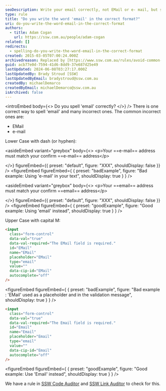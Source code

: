 ```yaml
---
seoDescription: Write your email correctly, not EMail or e- mail, but simply 'email'. Ensure your email address matches your confirmed email address.
type: rule
title: "Do you write the word 'email' in the correct format?"
uri: do-you-write-the-word-email-in-the-correct-format
authors:
  - title: Adam Cogan
    url: https://ssw.com.au/people/adam-cogan
related: []
redirects:
  - spelling-do-you-write-the-word-email-in-the-correct-format
created: 2015-03-05T07:00:24.000Z
archivedreason: Replaced by [https://www.ssw.com.au/rules/avoid-common-mistakes](/rules/avoid-common-mistakes)
guid: acb77e0d-7594-41d6-8dd9-37e687d25e49
lastUpdated: 2024-06-08T03:27:17.000Z
lastUpdatedBy: Brady Stroud [SSW]
lastUpdatedByEmail: bradystroud@ssw.com.au
createdBy: michaelDemarco
createdByEmail: michaelDemarco@ssw.com.au
isArchived: false
---
```


<introEmbed
  body={<>
Do you spell 'email' correctly?
  </>}
/>
There is one correct way to spell 'email' and many incorrect ones. The common incorrect ones are:

- EMail
- e-mail

Lower Case with dash (or hyphen):


<asideEmbed
  variant="greybox"
  body={<>
    &lt;p&gt;Your ==e-mail== address must match your confirm ==e-mail== address&lt;/p&gt;

  </>}
  figureEmbed={{
    preset: "default",
    figure: "XXX",
    shouldDisplay: false
  }}
/>
<figureEmbed figureEmbed={ {
  preset: "badExample",
  figure: "Bad example: Using 'e-mail' in your text",
  shouldDisplay: true
} } />



<asideEmbed
  variant="greybox"
  body={<>
    &lt;p&gt;Your ==email== address must match your confirm ==email== address&lt;/p&gt;

  </>}
  figureEmbed={{
    preset: "default",
    figure: "XXX",
    shouldDisplay: false
  }}
/>
<figureEmbed figureEmbed={ {
  preset: "goodExample",
  figure: "Good example: Using 'email' instead",
  shouldDisplay: true
} } />


Upper Case with capital M:

```html
<input
  class="form-control"
  data-val="true"
  data-val-required="The EMail field is required."
  id="EMail"
  name="EMail"
  placeholder="EMail"
  type="email"
  value=""
  data-cip-id="EMail"
  autocomplete="off"
/>
```
<figureEmbed figureEmbed={ {
  preset: "badExample",
  figure: "Bad example : 'EMail' used as a placeholder and in the validation message",
  shouldDisplay: true
} } />


```html
<input
  class="form-control"
  data-val="true"
  data-val-required="The Email field is required."
  id="Email"
  name="Email"
  placeholder="Email"
  type="email"
  value=""
  data-cip-id="Email"
  autocomplete="off"
/>
```
<figureEmbed figureEmbed={ {
  preset: "goodExample",
  figure: "Good example: Use 'Email' instead",
  shouldDisplay: true
} } />


We have a rule in [SSW Code Auditor](https://www.ssw.com.au/ssw/codeauditor/) and [SSW Link Auditor](https://sswlinkauditor.com/) to check for this.
